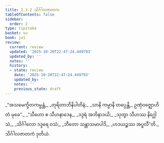 ```yaml
---
title: 2.1.2 သိင်္ဂါလဇာတက
tableOfContents: false
sidebar:
  order: 2
type: tipitaka
basket: su
book: ja1
review:
  current: review
  updated: '2025-10-20T22:47:24.449793'
  updated_by: ''
  notes: ''
  history:
  - state: review
    date: '2025-10-20T22:47:24.449793'
    updated_by: ''
    notes: ''
    previous_state: draft
---
```



<DynamicBreadcrumb />


<ReviewStatus review={frontmatter.review} showDetails={true} />

<HypothesisAnnotation frontmatter={frontmatter} />

<Division number="3" book="ja1" e="ch" v="22" p="71">

<Paragraph number="343" type="verses" book="ja1">
_“အသမေက္ခိတကမ္မန္တံ,_  
_တုရိတာဘိနိပါတိနံ;_  
_သာနိ ကမ္မာနိ တပ္ပေန္တိ,_  
ဥဏှံဝဇ္ဈောဟိတံ မုခေ”._  

</Paragraph>

</Division>
<Division number="4" book="ja1" e="ch" v="22" p="36">

<Paragraph number="344" type="verses" book="ja1">
_“သီဟော စ သီဟနာဒေန,_  
_ဒဒ္ဒရံ အဘိနာဒယိ;_  
_သုတွာ သီဟဿ နိဂ္ဃေါသံ,_  
_သိင်္ဂါလော ဒဒ္ဒရေ ဝသံ;_  
_ဘီတော သန္တာသမာပါဒိ,_  
_ဟဒယဉ္စဿ အပ္ဖလီ”တိ._  


</Paragraph>
</Division>

<Paragraph number="345" type="center" book="ja1">
သိင်္ဂါလဇာတကံ ဒုတိယံ.
</Paragraph>